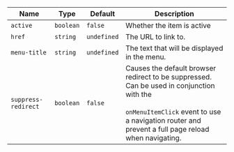 
  | Name | Type | Default | Description |
| --- | --- | --- | --- |
| `active` | `boolean` | `false` | Whether the item is active |
| `href` | `string` | `undefined` | The URL to link to. |
| `menu-title` | `string` | `undefined` | The text that will be displayed in the menu. |
| `suppress-redirect` | `boolean` | `false` | Causes the default browser redirect to be suppressed. Can be used in conjunction with the<br /><br />`onMenuItemClick` event to use a navigation router and prevent a full page reload when navigating. |

